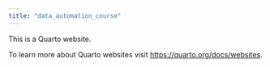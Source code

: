 ```yaml
---
title: "data_automation_course"
---
```


This is a Quarto website.

To learn more about Quarto websites visit <https://quarto.org/docs/websites>.
